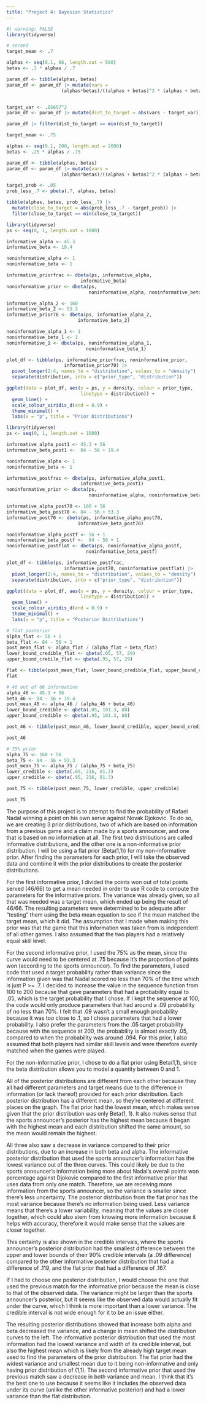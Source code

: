 ```yaml
---
title: "Project 4: Bayesian Statistics"
---
```


```r
#| warning: FALSE
library(tidyverse)
```

```r
# second
target_mean <- .7

alphas <- seq(0.1, 66, length.out = 500)
betas <- .3 * alphas / .7

param_df <- tibble(alphas, betas)
param_df <- param_df |> mutate(vars = 
                    (alphas*betas)/((alphas + betas)^2 * (alphas + betas + 1)))


target_var <- .05657^2
param_df <- param_df |> mutate(dist_to_target = abs(vars - target_var))

param_df |> filter(dist_to_target == min(dist_to_target))
```

```r
target_mean <- .75

alphas <- seq(0.1, 200, length.out = 2000)
betas <- .25 * alphas / .75

param_df <- tibble(alphas, betas)
param_df <- param_df |> mutate(vars = 
                    (alphas*betas)/((alphas + betas)^2 * (alphas + betas + 1)))

target_prob <- .05
prob_less_.7 <- pbeta(.7, alphas, betas)

tibble(alphas, betas, prob_less_.7) |>
  mutate(close_to_target = abs(prob_less_.7 - target_prob)) |>
  filter(close_to_target == min(close_to_target))
```

```r
library(tidyverse)
ps <- seq(0, 1, length.out = 1000)

informative_alpha <- 45.3 
informative_beta <- 19.4

noninformative_alpha <- 1
noninformative_beta <- 1

informative_priorfrac <- dbeta(ps, informative_alpha,
                           informative_beta)
noninformative_prior <- dbeta(ps,
                              noninformative_alpha, noninformative_beta)

informative_alpha_2 <- 160
informative_beta_2 <- 53.3
informative_prior70 <- dbeta(ps, informative_alpha_2,
                          informative_beta_2)

noninformative_alpha_1 <- 1
noninformative_beta_1 <- 1
noninformative_1 <- dbeta(ps, noninformative_alpha_1,
                             noninformative_beta_1)

plot_df <- tibble(ps, informative_priorfrac, noninformative_prior,
                     informative_prior70) |>
  pivot_longer(2:4, names_to = "distribution", values_to = "density") |>
  separate(distribution, into = c("prior_type", "distribution"))

ggplot(data = plot_df, aes(x = ps, y = density, colour = prior_type,
                           linetype = distribution)) +
  geom_line() +
  scale_colour_viridis_d(end = 0.9) +
  theme_minimal() +
  labs(x = "p", title = "Prior Distributions")
```

```r
library(tidyverse)
ps <- seq(0, 1, length.out = 1000)

informative_alpha_post1 <- 45.3 + 56 
informative_beta_post1 <-  84 - 56 + 19.4

noninformative_alpha <- 1
noninformative_beta <- 1

informative_postfrac <- dbeta(ps, informative_alpha_post1,
                           informative_beta_post1)
noninformative_prior <- dbeta(ps,
                              noninformative_alpha, noninformative_beta)

informative_alpha_post70 <- 160 + 56
informative_beta_post70 <- 84 - 56 + 53.3
informative_post70 <- dbeta(ps, informative_alpha_post70,
                          informative_beta_post70)

noninformative_alpha_postf <- 56 + 1
noninformative_beta_postf <-  84 - 56 + 1
noninformative_postflat <- dbeta(ps, noninformative_alpha_postf,
                             noninformative_beta_postf)

plot_df <- tibble(ps, informative_postfrac,
                     informative_post70, noninformative_postflat) |>
  pivot_longer(2:4, names_to = "distribution", values_to = "density") |>
  separate(distribution, into = c("prior_type", "distribution"))

ggplot(data = plot_df, aes(x = ps, y = density, colour = prior_type,
                           linetype = distribution)) +
  geom_line() +
  scale_colour_viridis_d(end = 0.9) +
  theme_minimal() +
  labs(x = "p", title = "Posterior Distributions")
```

```r
# flat posterior
alpha_flat <- 56 + 1
beta_flat <- 84 - 56 + 1
post_mean_flat <- alpha_flat / (alpha_flat + beta_flat)
lower_bound_credible_flat <- qbeta(.05, 57, 29)
upper_bound_crebile_flat <- qbeta(.95, 57, 29)

flat <- tibble(post_mean_flat, lower_bound_credible_flat, upper_bound_crebile_flat)
flat

# 46 out of 66 informative
alpha_46 <- 45.3 + 56
beta_46 <- 84 - 56 + 19.4
post_mean_46 <- alpha_46 / (alpha_46 + beta_46)
lower_bound_credible <- qbeta(.05, 101.3, 88)
upper_bound_credible <- qbeta(.95, 101.3, 88)

post_46 <- tibble(post_mean_46, lower_bound_credible, upper_bound_credible)

post_46

# 75% prior
alpha_75 <- 160 + 56
beta_75 <- 84 - 56 + 53.3
post_mean_75 <- alpha_75 / (alpha_75 + beta_75)
lower_credible <- qbeta(.05, 216, 81.3)
upper_credible <- qbeta(.95, 216, 81.3)

post_75 <- tibble(post_mean_75, lower_credible, upper_credible)

post_75

```

The purpose of this project is to attempt to find the probability of Rafael Nadal winning a point on his own serve against Novak Djokovic. To do so, we are creating 3 prior distributions, two of which are based on information from a previous game and a claim made by a sports announcer, and one that is based on no information at all. The first two distributions are called informative distributions, and the other one is a non-informative prior distribution. I will be using a flat prior (Beta(1,1)) for my non-informative prior. After finding the parameters for each prior, I will take the observed data and combine it with the prior distributions to create the posterior distributions.

For the first informative prior, I divided the points won out of total points served (46/66) to get a mean needed in order to use R code to compute the parameters for the informative priors. The variance was already given, so all that was needed was a target mean, which ended up being the result of 46/66. The resulting parameters were determined to be adequate after "testing" them using the beta mean equation to see if the mean matched the target mean, which it did. The assumption that I made when making this prior was that the game that this information was taken from is independent of all other games. I also assumed that the two players had a relatively equal skill level.

For the second informative prior, I used the 75% as the mean, since the curve would need to be centered at .75 because it's the proportion of points won (according to the sports announcer). To find the parameters, I used code that used a target probability rather than variance since the information given was that Nadal scored no less than 70% of the time which is just P \>= .7. I decided to increase the value in the sequence function from 100 to 200 because that gave parameters that had a probability equal to .05, which is the target probability that I chose. If I kept the sequence at 100, the code would only produce parameters that had around a .09 probability of no less than 70%. I felt that .09 wasn't a small enough probability because it was too close to .1, so I chose parameters that had a lower probability. I also prefer the parameters from the .05 target probability because with the sequence at 200, the probability is almost exactly .05, compared to when the probability was around .094. For this prior, I also assumed that both players had similar skill levels and were therefore evenly matched when the games were played.

For the non-informative prior, I chose to do a flat prior using Beta(1,1), since the beta distribution allows you to model a quantity between 0 and 1.

All of the posterior distributions are different from each other because they all had different parameters and target means due to the difference in information (or lack thereof) provided for each prior distribution. Each posterior distribution has a different mean, so they're centered at different places on the graph. The flat prior had the lowest mean, which makes sense given that the prior distribution was only Beta(1, 1). It also makes sense that the sports announcer's posterior has the highest mean because it began with the highest mean and each distribution shifted the same amount, so the mean would remain the highest.

All three also saw a decrease in variance compared to their prior distributions, due to an increase in both beta and alpha. The informative posterior distribution that used the sports announcer's information has the lowest variance out of the three curves. This could likely be due to the sports announcer's information being more about Nadal's overall points won percentage against Djokovic compared to the first informative prior that uses data from only one match. Therefore, we are receiving more information from the sports announcer, so the variance is smaller since there's less uncertainty. The posterior distribution from the flat prior has the most variance because there's no information being used. Less variance means that there's a lower variability, meaning that the values are closer together, which could also stem from knowing more information because it helps with accuracy, therefore it would make sense that the values are closer together.

This certainty is also shown in the credible intervals, where the sports announcer's posterior distribution had the smallest difference between the upper and lower bounds of their 90% credible intervals (a .09 difference) compared to the other informative posterior distribution that had a difference of .119, and the flat prior that had a difference of .167.

If I had to choose one posterior distribution, I would choose the one that used the previous match for the informative prior because the mean is close to that of the observed data. The variance might be larger than the sports announcer's posterior, but it seems like the observed data would actually fit under the curve, which I think is more important than a lower variance. The credible interval is not wide enough for it to be an issue either.

The resulting posterior distributions showed that increase both alpha and beta decreased the variance, and a change in mean shifted the distribution curves to the left. The informative posterior distribution that used the most information had the lowest variance and width of its credible interval, but also the highest mean which is likely from the already high target mean used to find the parameters of the prior distribution. The flat prior had the widest variance and smallest mean due to it being non-informative and only having prior distribution of (1,1). The second informative prior that used the previous match saw a decrease in both variance and mean. I think that it's the best one to use because it seems like it includes the observed data under its curve (unlike the other informative posterior) and had a lower variance than the flat distribution.
